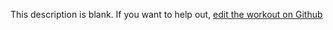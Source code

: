 
  This description is blank. If you want to help out, [edit the workout on Github](https://www.github.com/LiftArcade/exercises/blob/main/exercises/dumbbell-cuban-press-description.mdx)